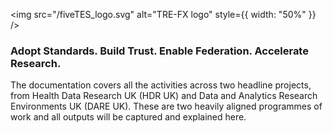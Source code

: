 
<div style={{ display: "flex", flexDirection: "column", alignItems: "center", paddingTop: "2rem" }}>

  <img src="/fiveTES_logo.svg" alt="TRE-FX logo" style={{ width: "50%" }} />

  ### Adopt Standards. Build Trust. Enable Federation. Accelerate Research.
</div>

The documentation covers all the activities across two headline projects, from Health Data Research UK (HDR UK) and
Data and Analytics Research Environments UK (DARE UK). These are two heavily aligned programmes of work and all outputs
will be captured and explained here.

<Cards>
  <Cards.Card title="Setup" href="/setup" />
  <Cards.Card title="Deploy" href="/deploy_stack"/>
  <Cards.Card title="User Guide" href="/guides"/>
</Cards>
